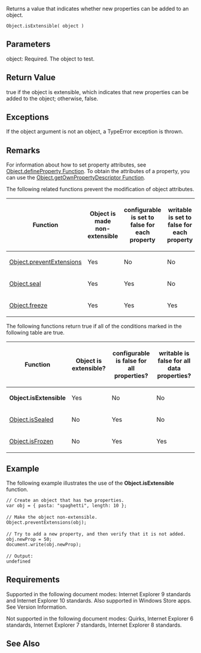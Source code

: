 Returns a value that indicates whether new properties can be added to an object.

 Object.isExtensible( object )

==Parameters==
; object: Required. The object to test.

==Return Value==
true if the object is extensible, which indicates that new properties can be added to the object; otherwise, false.


==Exceptions==
If the object argument is not an object, a TypeError exception is thrown.


==Remarks==
For information about how to set property attributes, see [[Objects/Object/Object.defineProperty Function|Object.defineProperty Function]]. To obtain the attributes of a property, you can use the [[Objects/Object/Object.getOwnPropertyDescriptor Function|Object.getOwnPropertyDescriptor Function]].

The following related functions prevent the modification of object attributes.

{| class='wikitable'
|-
! Function
! Object is made non-extensible
! configurable is set to false for each property
! writable is set to false for each property
|-
| [[Objects/Object/Object.preventExtensions Function|Object.preventExtensions]]
| Yes
| No
| No
|-
| [[Objects/Object/Object.seal Function|Object.seal]]
| Yes
| Yes
| No
|-
| [[Objects/Object/Object.freeze Function|Object.freeze]]
| Yes
| Yes
| Yes
|}
The following functions return true if all of the conditions marked in the following table are true.

{| class='wikitable'
|-
! Function
! Object is extensible?
! configurable is false for all properties?
! writable is false for all data properties?
|-
| '''Object.isExtensible'''
| Yes
| No
| No
|-
| [[Objects/Object/Object.isSealed Function|Object.isSealed]]
| No
| Yes
| No
|-
| [[Objects/Object/Object.isFrozen Function|Object.isFrozen]]
| No
| Yes
| Yes
|}

==Example==
The following example illustrates the use of the '''Object.isExtensible''' function.

 // Create an object that has two properties.
 var obj = { pasta: "spaghetti", length: 10 };
 
 // Make the object non-extensible.
 Object.preventExtensions(obj);
 
 // Try to add a new property, and then verify that it is not added.
 obj.newProp = 50;
 document.write(obj.newProp);
 
 // Output:
 undefined

==Requirements==
Supported in the following document modes: Internet Explorer 9 standards and Internet Explorer 10 standards. Also supported in Windows Store apps. See Version Information.

Not supported in the following document modes: Quirks, Internet Explorer 6 standards, Internet Explorer 7 standards, Internet Explorer 8 standards.


==See Also==

              

              

              

              

              
